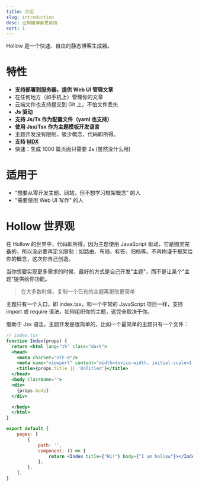 ```yaml
---
title: 介绍
slug: introduction
desc: 让构建博客更自由
sort: 1
---
```


Hollow 是一个快速、自由的静态博客生成器。

# 特性

- **支持部署到服务器，提供 Web UI 管理文章**
- 在任何地方（如手机上）管理你的文章
- 云端文件也支持提交到 Git 上，不怕文件丢失
- **Js 驱动**
- **支持 Js/Ts 作为配置文件（yaml 也支持）**
- **使用 Jsx/Tsx 作为主题模板开发语言**
- 主题开发没有限制，极少概念，代码即所得。
- **支持 [MDX](https://mdxjs.com/packages/mdx/)**
- 快速：生成 1000 篇页面只需要 2s (虽然没什么用)

# 适用于
 - "想要从零开发主题、网站，但不想学习框架概念" 的人
 - "需要使用 Web UI 写作" 的人

# Hollow 世界观
在 Hollow 的世界中，代码即所得，因为主题使用 JavaScript 驱动，它是图灵完备的，所以没必要再定义限制：如路由、布局、标签、归档等。不再拘谨于框架给你的概念，这次你自己创造。

当你想要实现更多需求的时候，最好的方式是自己开发"主题"，而不是让某个"主题"提供给你功能。

> 在大多数时候，复制一个已有的主题再更改更简单

主题只有一个入口，即 index.tsx，和一个平常的 JavaScript 项目一样，支持 import 或 require 语法，如何组织你的主题，这完全取决于你。

借助于 Jsx 语法，主题开发是很简单的，比如一个最简单的主题只有一个文件：

```jsx
// index.tsx
function Index(props) {
  return <html lang="zh" class="dark">
  <head>
    <meta charSet="UTF-8"/>
    <meta name="viewport" content="width=device-width, initial-scale=1.0" />
    <title>{props.title || 'UnTitled'}</title>
  </head>
  <body className="">
  <div>
    {props.body}
  </div>

  </body>
  </html>
}

export default {
    pages: [
        {
            path: '',
            component: () => {
                return <Index title={"Hi!"} body={"I am hollow"}></Index>
            },
        },
    ],
}
```
